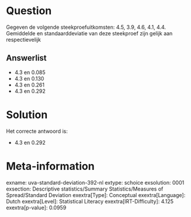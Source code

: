 Question
========

Gegeven de volgende steekproefuitkomsten: 4.5, 3.9, 4.6, 4.1, 4.4.
Gemiddelde en standaarddeviatie van deze steekproef zijn gelijk aan
respectievelijk

Answerlist
----------

* 4.3 en 0.085
* 4.3 en 0.130
* 4.3 en 0.261
* 4.3 en 0.292

Solution
========

Het correcte antwoord is: 

* 4.3 en 0.292

Meta-information
================
exname: uva-standard-deviation-392-nl
extype: schoice
exsolution: 0001
exsection: Descriptive statistics/Summary Statistics/Measures of Spread/Standard Deviation
exextra[Type]: Conceptual
exextra[Language]: Dutch
exextra[Level]: Statistical Literacy
exextra[IRT-Difficulty]: 4.125
exextra[p-value]: 0.0959
